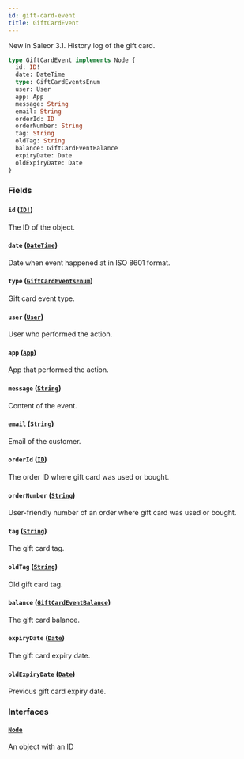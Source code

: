 ```yaml
---
id: gift-card-event
title: GiftCardEvent
---
```


New in Saleor 3.1. History log of the gift card.

```graphql
type GiftCardEvent implements Node {
  id: ID!
  date: DateTime
  type: GiftCardEventsEnum
  user: User
  app: App
  message: String
  email: String
  orderId: ID
  orderNumber: String
  tag: String
  oldTag: String
  balance: GiftCardEventBalance
  expiryDate: Date
  oldExpiryDate: Date
}
```

### Fields

#### `id` ([`ID!`](../../../developer/api-reference/scalars/id))

The ID of the object.

#### `date` ([`DateTime`](../../../developer/api-reference/scalars/date-time))

Date when event happened at in ISO 8601 format.

#### `type` ([`GiftCardEventsEnum`](../../../developer/api-reference/enums/gift-card-events-enum))

Gift card event type.

#### `user` ([`User`](../../../developer/api-reference/objects/user))

User who performed the action.

#### `app` ([`App`](../../../developer/api-reference/objects/app))

App that performed the action.

#### `message` ([`String`](../../../developer/api-reference/scalars/string))

Content of the event.

#### `email` ([`String`](../../../developer/api-reference/scalars/string))

Email of the customer.

#### `orderId` ([`ID`](../../../developer/api-reference/scalars/id))

The order ID where gift card was used or bought.

#### `orderNumber` ([`String`](../../../developer/api-reference/scalars/string))

User-friendly number of an order where gift card was used or bought.

#### `tag` ([`String`](../../../developer/api-reference/scalars/string))

The gift card tag.

#### `oldTag` ([`String`](../../../developer/api-reference/scalars/string))

Old gift card tag.

#### `balance` ([`GiftCardEventBalance`](../../../developer/api-reference/objects/gift-card-event-balance))

The gift card balance.

#### `expiryDate` ([`Date`](../../../developer/api-reference/scalars/date))

The gift card expiry date.

#### `oldExpiryDate` ([`Date`](../../../developer/api-reference/scalars/date))

Previous gift card expiry date.

### Interfaces

#### [`Node`](../../../developer/api-reference/interfaces/node)

An object with an ID
